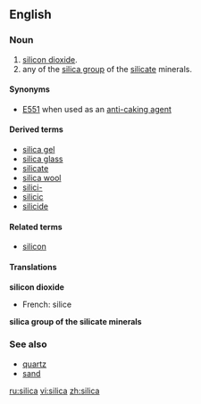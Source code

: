 ==English==
===Noun===
{{en-noun|-}}

# [[silicon dioxide]].
# any of the [[silica group]] of the [[silicate]] minerals.

====Synonyms====
*[[E551]] when used as an [[anti-caking agent]]

====Derived terms====
*[[silica gel]]
*[[silica glass]]
*[[silicate]]
*[[silica wool]]
*[[silici-]]
*[[silicic]]
*[[silicide]]

====Related terms====
*[[silicon]]

====Translations====
'''silicon dioxide'''
{{top}}
*French: silice {{f}}
{{mid}}
{{bottom}}

'''silica group of the silicate minerals'''
{{top}}
{{mid}}
{{bottom}}

===See also===
*[[quartz]]
*[[sand]]

[[ru:silica]]
[[vi:silica]]
[[zh:silica]]